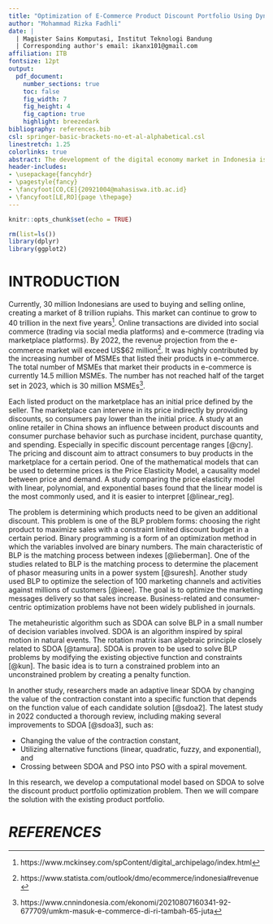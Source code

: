 ```yaml
---
title: "Optimization of E-Commerce Product Discount Portfolio Using Dynamic Spiral Optimization Algorithm"
author: "Mohammad Rizka Fadhli"
date: |
  | Magister Sains Komputasi, Institut Teknologi Bandung
  | Corresponding author's email: ikanx101@gmail.com
affiliation: ITB
fontsize: 12pt
output: 
  pdf_document:
    number_sections: true
    toc: false
    fig_width: 7
    fig_height: 4
    fig_caption: true
    highlight: breezedark
bibliography: references.bib
csl: springer-basic-brackets-no-et-al-alphabetical.csl
linestretch: 1.25
colorlinks: true
abstract: The development of the digital economy market in Indonesia is growing every year. As a result, market players have to compete with each other to get consumers. One strategy is to provide additional discounts on listed products. This product discount portfolio problem is a Binary Linear Programming (BLP) problem with a decision variable in the form of a binary number that states whether a product is eligible for a discount or not. With many decision variables involved, we can develop metaheuristic approaches such as Spiral Dynamic Optimization Algorithm (SDOA) to solve the optimization problem. The SDOA solution is proven to be more optimal than the existing solution.
header-includes:
- \usepackage{fancyhdr}
- \pagestyle{fancy}
- \fancyfoot[CO,CE]{20921004@mahasiswa.itb.ac.id}
- \fancyfoot[LE,RO]{page \thepage}
---
```



```r
knitr::opts_chunk$set(echo = TRUE)

rm(list=ls())
library(dplyr)
library(ggplot2)
```

# INTRODUCTION

Currently, 30 million Indonesians are used to buying and selling online, creating a market of 8 trillion rupiahs. This market can continue to grow to 40 trillion in the next five years^[https://www.mckinsey.com/spContent/digital_archipelago/index.html]. Online transactions are divided into social commerce (trading via social media platforms) and e-commerce (trading via marketplace platforms). By 2022, the revenue projection from the e-commerce market will exceed US$62 million^[https://www.statista.com/outlook/dmo/ecommerce/indonesia#revenue]. It was highly contributed by the increasing number of MSMEs that listed their products in e-commerce. The total number of MSMEs that market their products in e-commerce is currently 14.5 million MSMEs. The number has not reached half of the target set in 2023, which is 30 million MSMEs^[https://www.cnnindonesia.com/ekonomi/20210807160341-92-677709/umkm-masuk-e-commerce-di-ri-tambah-65-juta].

Each listed product on the marketplace has an initial price defined by the seller. The marketplace can intervene in its price indirectly by providing discounts, so consumers pay lower than the initial price. A study at an online retailer in China shows an influence between product discounts and consumer purchase behavior such as purchase incident, purchase quantity, and spending. Especially in specific discount percentage ranges [@cny]. The pricing and discount aim to attract consumers to buy products in the marketplace for a certain period. One of the mathematical models that can be used to determine prices is the Price Elasticity Model, a causality model between price and demand. A study comparing the price elasticity model with linear, polynomial, and exponential bases found that the linear model is the most commonly used, and it is easier to interpret [@linear_reg].

The problem is determining which products need to be given an additional discount. This problem is one of the BLP problem forms: choosing the right product to maximize sales with a constraint limited discount budget in a certain period. Binary programming is a form of an optimization method in which the variables involved are binary numbers. The main characteristic of BLP is the matching process between indexes [@lieberman]. One of the studies related to BLP is the matching process to determine the placement of phasor measuring units in a power system [@suresh]. Another study used BLP to optimize the selection of 100 marketing channels and activities against millions of customers [@ieee]. The goal is to optimize the marketing messages delivery so that sales increase. Business-related and consumer-centric optimization problems have not been widely published in journals.

The metaheuristic algorithm such as SDOA can solve BLP in a small number of decision variables involved. SDOA is an algorithm inspired by spiral motion in natural events. The rotation matrix is​an algebraic principle closely related to SDOA [@tamura]. SDOA is proven to be used to solve BLP problems by modifying the existing objective function and constraints [@kun]. The basic idea is to turn a constrained problem into an unconstrained problem by creating a penalty function.

In another study, researchers made an adaptive linear SDOA by changing the value of the contraction constant into a specific function that depends on the function value of each candidate solution [@sdoa2]. The latest study in 2022 conducted a thorough review, including making several improvements to SDOA  [@sdoa3], such as:

- Changing the value of the contraction constant,
- Utilizing alternative functions (linear, quadratic, fuzzy, and exponential), and
- Crossing between SDOA and PSO into PSO with a spiral movement.

In this research, we develop a computational model based on SDOA to solve the discount product portfolio optimization problem. Then we will compare the solution with the existing product portfolio.

# _REFERENCES_
